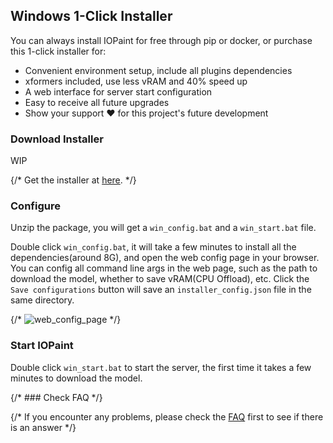 
## Windows 1-Click Installer

You can always install IOPaint for free through pip or docker, or purchase this 1-click installer for:

- Convenient environment setup, include all plugins dependencies
- xformers included, use less vRAM and 40% speed up
- A web interface for server start configuration
- Easy to receive all future upgrades
- Show your support ❤️ for this project's future development

<div className="steps-container">

### Download Installer

WIP

{/* Get the installer at [here](https://panicbyte.lemonsqueezy.com/checkout/buy/add85395-546d-481e-a8c4-777a0da999bb). */}

### Configure

Unzip the package, you will get a `win_config.bat` and a `win_start.bat` file.

Double click `win_config.bat`, it will take a few minutes to install all the dependencies(around 8G), and open the web config page in your browser.
You can config all command line args in the web page, such as the path to download the model, whether to save vRAM(CPU Offload), etc.
Click the `Save configurations` button will save an `installer_config.json` file in the same directory.

{/* ![web_config_page](../../public/web_config_page.png) */}

### Start IOPaint

Double click `win_start.bat` to start the server, the first time it takes a few minutes to download the model.

{/* ### Check FAQ */}

{/* If you encounter any problems, please check the [FAQ](../frequently_asked_questions) first to see if there is an answer */}

</div>

